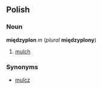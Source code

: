 ==Polish==
===Noun===
'''międzyplon''' ''m'' (''plural'' '''międzyplony''')

# [[mulch]]

===Synonyms===

*[[mulcz]]